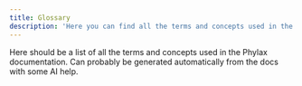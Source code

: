 ```yaml
---
title: Glossary
description: 'Here you can find all the terms and concepts used in the Phylax documentation.'
---
```


Here should be a list of all the terms and concepts used in the Phylax documentation.
Can probably be generated automatically from the docs with some AI help.